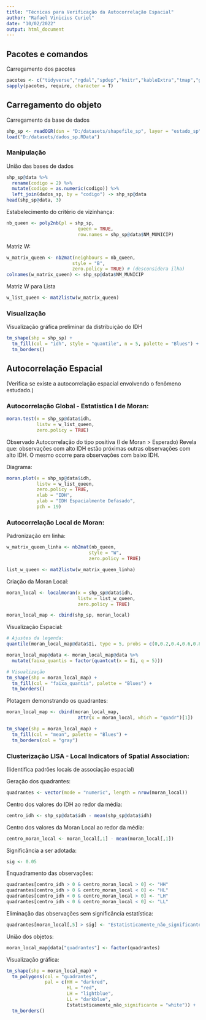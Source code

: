 ```yaml
---
title: "Técnicas para Verificação da Autocorrelação Espacial"
author: "Rafael Vinicius Curiel"
date: "10/02/2022"
output: html_document
---
```


## Pacotes e comandos

Carregamento dos pacotes  
```r
pacotes <- c("tidyverse","rgdal","spdep","knitr","kableExtra","tmap","gtools")
sapply(pacotes, require, character = T) 
```


## Carregamento do objeto

Carregamento da base de dados
```r
shp_sp <- readOGR(dsn = "D:/datasets/shapefile_sp", layer = "estado_sp")
load("D:/datasets/dados_sp.RData")
```



### Manipulação

União das bases de dados
```r
shp_sp@data %>% 
  rename(codigo = 2) %>% 
  mutate(codigo = as.numeric(codigo)) %>% 
  left_join(dados_sp, by = "codigo") -> shp_sp@data
head(shp_sp@data, 3)
```


Estabelecimento do critério de vizinhança:
```r
nb_queen <- poly2nb(pl = shp_sp,
                          queen = TRUE,
                          row.names = shp_sp@data$NM_MUNICIP)
```


Matriz W:
```r
w_matrix_queen <- nb2mat(neighbours = nb_queen,
                        style = "B",
                        zero.policy = TRUE) # (desconsidera ilha)
colnames(w_matrix_queen) <- shp_sp@data$NM_MUNICIP
```


Matriz W para Lista
```r
w_list_queen <- mat2listw(w_matrix_queen)
```



### Visualização

Visualização gráfica preliminar da distribuição do IDH
```r
tm_shape(shp = shp_sp) +
  tm_fill(col = "idh", style = "quantile", n = 5, palette = "Blues") +
  tm_borders()
```



## Autocorrelação Espacial
(Verifica se existe a autocorrelação espacial envolvendo o fenômeno estudado.)


### Autocorrelação Global - Estatística I de Moran:

```r
moran.test(x = shp_sp@data$idh, 
           listw = w_list_queen, 
           zero.policy = TRUE)
```
Observado Autocorrelação do tipo positiva (I de Moran > Esperado)
Revela que: observações com alto IDH estão próximas outras observações com alto IDH.
            O mesmo ocorre para observações com baixo IDH.


Diagrama:
```r
moran.plot(x = shp_sp@data$idh, 
           listw = w_list_queen, 
           zero.policy = TRUE,
           xlab = "IDH", 
           ylab = "IDH Espacialmente Defasado",
           pch = 19)
```


### Autocorrelação Local de Moran:

Padronização em linha:
```r
w_matrix_queen_linha <- nb2mat(nb_queen,
                              style = "W",
                              zero.policy = TRUE)

list_w_queen <- mat2listw(w_matrix_queen_linha)
```


Criação da Moran Local:
```r
moran_local <- localmoran(x = shp_sp@data$idh, 
                          listw = list_w_queen, 
                          zero.policy = TRUE)

moran_local_map <- cbind(shp_sp, moran_local)
```


Visualização Espacial:
```r
# Ajustes da legenda:
quantile(moran_local_map@data$Ii, type = 5, probs = c(0,0.2,0.4,0.6,0.8))

moran_local_map@data <- moran_local_map@data %>% 
  mutate(faixa_quantis = factor(quantcut(x = Ii, q = 5))) 

# Visualização
tm_shape(shp = moran_local_map) +
  tm_fill(col = "faixa_quantis", palette = "Blues") +
  tm_borders()
```


Plotagem demonstrando os quadrantes:
```r
moran_local_map <- cbind(moran_local_map, 
                          attr(x = moran_local, which = "quadr")[1])

tm_shape(shp = moran_local_map) +
  tm_fill(col = "mean", palette = "Blues") +
  tm_borders(col = "gray")
```


### Clusterização LISA - Local Indicators of Spatial Association:
(Iidentifica padrões locais de associação espacial)

Geração dos quadrantes:
```r
quadrantes <- vector(mode = "numeric", length = nrow(moran_local))
```


Centro dos valores do IDH ao redor da média:
```r
centro_idh <- shp_sp@data$idh - mean(shp_sp@data$idh)
```


Centro dos valores da Moran Local ao redor da média:
```r
centro_moran_local <- moran_local[,1] - mean(moran_local[,1])
```


Significância a ser adotada:
```r
sig <- 0.05
```


Enquadramento das observações:
```r
quadrantes[centro_idh > 0 & centro_moran_local > 0] <- "HH"
quadrantes[centro_idh > 0 & centro_moran_local < 0] <- "HL"
quadrantes[centro_idh < 0 & centro_moran_local > 0] <- "LH"
quadrantes[centro_idh < 0 & centro_moran_local < 0] <- "LL"
```


Eliminação das observações sem significância estatística:
```r
quadrantes[moran_local[,5] > sig] <- "Estatisticamente_não_significante"
```


União dos objetos:
```r
moran_local_map@data["quadrantes"] <- factor(quadrantes)
```


Visualização gráfica:
```r
tm_shape(shp = moran_local_map) +
  tm_polygons(col = "quadrantes", 
              pal = c(HH = "darkred",
                      HL = "red", 
                      LH = "lightblue", 
                      LL = "darkblue",
                      Estatisticamente_não_significante = "white")) +
  tm_borders()
```
